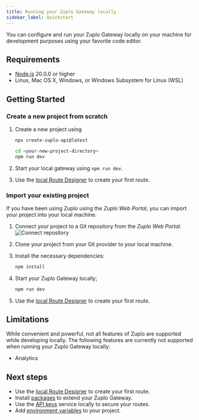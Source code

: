 ```yaml
---
title: Running your Zuplo Gateway locally
sidebar_label: Quickstart
---
```


You can configure and run your Zuplo Gateway locally on your machine for
development purposes using your favorite code editor.

## Requirements

- [Node.js](https://nodejs.org/en/download) 20.0.0 or higher
- Linux, Mac OS X, Windows, or Windows Subsystem for Linux (WSL)

## Getting Started

### Create a new project from scratch

<Stepper>

1. Create a new project using

   ```bash
   npx create-zuplo-api@latest
   ```

   ```bash title="Expected output: "
   cd <your-new-project-directory>
   npm run dev
   ```

1. Start your local gateway using `npm run dev`.
1. Use the [local Route Designer](./local-development-routes-designer.mdx) to
   create your first route.

</Stepper>

### Import your existing project

If you have been using Zuplo using the _Zuplo Web Portal_, you can import your
project into your local machine.

<Stepper>

1. Connect your project to a Git repository from the _Zuplo Web Portal_.
   ![Connect repository](../../public/media/local-development/3bd6b736-20d7-4ac4-805c-d7fd810dea28.png)
1. Clone your project from your Git provider to your local machine.
1. Install the necessary dependencies:

   ```sh
   npm install
   ```

1. Start your Zuplo Gateway locally;

   ```sh
   npm run dev
   ```

1. Use the [local Route Designer](./local-development-routes-designer.mdx) to
   create your first route.

</Stepper>

## Limitations

While convenient and powerful, not all features of Zuplo are supported while
developing locally. The following features are currently not supported when
running your Zuplo Gateway locally:

- Analytics

## Next steps

- Use the [local Route Designer](./local-development-routes-designer) to create
  your first route.
- Install [packages](../programmable-api/node-modules.mdx) to extend your Zuplo
  Gateway.
- Use the [API keys](./local-development-services.mdx) service locally to secure
  your routes.
- Add [environment variables](./local-development-env-variables.mdx) to your
  project.
